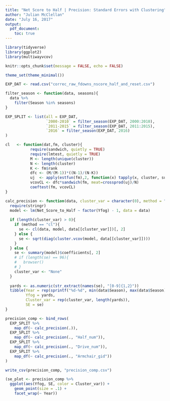 ```yaml
---
title: "Net Score to Half | Precision: Standard Errors with Clustering"
author: "Julian McClellan"
date: "July 16, 2017"
output: 
  pdf_document:
    toc: true
---
```


```r
library(tidyverse)
library(ggplot2)
library(multiwayvcov)

knitr::opts_chunk$set(message = FALSE, echo = FALSE)

theme_set(theme_minimal())

EXP_DAT <- read.csv("correc_raw_fdowns_nscore_half_and_reset.csv")

filter_season <- function(data, seasons){
  data %>%
    filter(Season %in% seasons)
}

EXP_SPLIT <- list(all = EXP_DAT,
                  `2000-2010` = filter_season(EXP_DAT, 2000:2010),
                  `2011-2015` = filter_season(EXP_DAT, 2011:2015),
                  `2016` = filter_season(EXP_DAT, 2016)
)

cl   <- function(dat,fm, cluster){
           require(sandwich, quietly = TRUE)
           require(lmtest, quietly = TRUE)
           M <- length(unique(cluster))
           N <- length(cluster)
           K <- fm$rank
           dfc <- (M/(M-1))*((N-1)/(N-K))
           uj  <- apply(estfun(fm),2, function(x) tapply(x, cluster, sum));
           vcovCL <- dfc*sandwich(fm, meat=crossprod(uj)/N)
           coeftest(fm, vcovCL)
}
```


```r
calc_precision <- function(data, cluster_var = character(0), method = "cl"){
  require(stringr)
  model <- lm(Net_Score_to_Half ~ factor(Yfog) - 1, data = data)
  
  if (length(cluster_var) > 0){
    if (method == "cl"){
      se <- cl(data, model, data[[cluster_var]])[, 2]
    } else {
      se <- sqrt(diag(cluster.vcov(model, data[[cluster_var]])))  
    }
  } else {
    se <- summary(model)$coefficients[, 2]
    # if (length(se) == 96){
    #   browser()
    # }
    cluster_var <- "None"
  }
  
  yards <- as.numeric(str_extract(names(se), "[0-9]{1,2}"))
  tibble(Year = rep(sprintf("%d-%d", min(data$Season), max(data$Season)), length(yards)),
         Yfog = yards,
         Cluster_var = rep(cluster_var, length(yards)),
         SE = se)
}

precision_comp <- bind_rows(
  EXP_SPLIT %>%
    map_df(~ calc_precision(.)),
  EXP_SPLIT %>%
    map_df(~ calc_precision(., "Half_num")),
  EXP_SPLIT %>%
    map_df(~ calc_precision(., "Drive_num")),
  EXP_SPLIT %>%
    map_df(~ calc_precision(., "Armchair_gid"))
)

write_csv(precision_comp, "precision_comp.csv")
```

```r
(se_plot <- precision_comp %>%
  ggplot(aes(Yfog, SE, color = Cluster_var)) +
    geom_point(size = .1) +
    facet_wrap(~ Year))
```